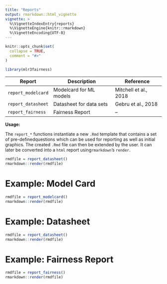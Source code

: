 ```yaml
---
title: "Reports"
output: rmarkdown::html_vignette
vignette: >
  %\VignetteIndexEntry{reports}
  %\VignetteEngine{knitr::rmarkdown}
  %\VignetteEncoding{UTF-8}
---
```


```r
knitr::opts_chunk$set(
  collapse = TRUE,
  comment = "#>"
)
```

```r
library(mlr3fairness)
```


| Report             | Description             | Reference             |
| ------------------ | ----------------------- | --------------------- |
| `report_modelcard` | Modelcard for ML models | Mitchell et al., 2018 |
| `report_datasheet` | Datasheet for data sets | Gebru et al., 2018    |
| `report_fairness`  | Fairness Report         | –                     |

**Usage:**

The `report_*` functions instantiate a new `.Rmd` template that contains
a set of pre-definedquestions which can be used for reporting as well as
initial graphics. The created `.Rmd` file can then be extended by the
user. It can later be converted into a `html` report using`rmarkdown`’s
`render`.


```r
rmdfile = report_datasheet()
rmarkdown::render(rmdfile)
```

# Example: Model Card

```r
rmdfile = report_modelcard()
rmarkdown::render(rmdfile)
```

# Example: Datasheet

```r
rmdfile = report_datasheet()
rmarkdown::render(rmdfile)
```

# Example: Fairness Report


```r
rmdfile = report_fairness()
rmarkdown::render(rmdfile)
```
